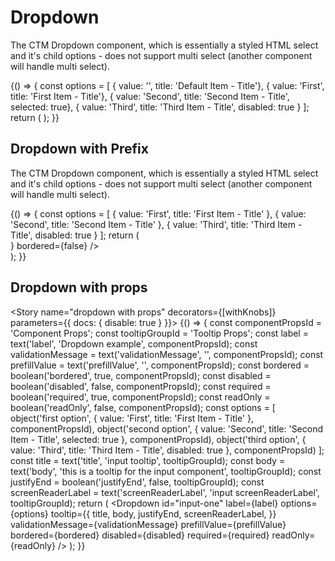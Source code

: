 
<Meta title="Components|Dropdown" component={Dropdown} />

# Dropdown

The CTM Dropdown component, which is essentially a styled HTML select and it's child options - does not support multi
select (another component will handle multi select).

<Preview>
  <Story name="dropdown">
    {() => {
      const options = [
        { value: '', title: 'Default Item - Title'},
        { value: 'First', title: 'First Item - Title'},
        { value: 'Second', title: 'Second Item - Title', selected: true},
        { value: 'Third', title: 'Third Item - Title', disabled: true }
      ];
      return (
        <FluidContainer>
          <Row>
            <Column>
               <Dropdown
               id="input-one"
               options={options}
               supportingElements
               label="Dropdown Label"
             />
          </Column>
        </Row>
      </FluidContainer>
      );
    }}
  </Story>
</Preview>

## Dropdown with Prefix

The CTM Dropdown component, which is essentially a styled HTML select and it's child options - does not support multi
select (another component will handle multi select).

<Preview>
  <Story name="Dropdown with PrefixContent">
    {() => {
      const options = [
        { value: 'First', title: 'First Item - Title' },
        { value: 'Second', title: 'Second Item - Title' },
        { value: 'Third', title: 'Third Item - Title', disabled: true }
      ];
      return (
        <FluidContainer>
           <Row>
              <Column>
                <div style={{backgroundColor: '#f3f3f3', padding: '1.2rem', borderRadius: '0.8rem', maxWidth: '64rem', width: '100%', fontWeight: '400', fontSize: '1.6rem', lineHeight: '1.625'}}>
                  <Dropdown
                    id="input-two"
                    options={options}
                    supportingElements
                    label="From currency"
                    bordered={false}
                    required
                    prefixContent="$"
                    bordered={false}
                  />
                  <Dropdown
                    id="input-three"
                    options={options}
                    supportingElements
                    label="From currency"
                    bordered={false}
                    required
                    prefixContent={<img src={fieldValidation} className="w-20" />}
                    bordered={false}
                  />
                </div>
              </Column>
            </Row>
         </FluidContainer>
      );
    }}
  </Story>
</Preview>

## Dropdown with props
<Props of={Dropdown} />

<Story name="dropdown with props" decorators={[withKnobs]} parameters={{ docs: { disable: true } }}>
  {() => {
    const componentPropsId = 'Component Props';
    const tooltipGroupId = 'Tooltip Props';
    const label = text('label', 'Dropdown example', componentPropsId);
    const validationMessage = text('validationMessage', '', componentPropsId);
    const prefillValue = text('prefillValue', '', componentPropsId);
    const bordered = boolean('bordered', true, componentPropsId);
    const disabled = boolean('disabled', false, componentPropsId);
    const required = boolean('required', true, componentPropsId);
    const readOnly = boolean('readOnly', false, componentPropsId);
    const options = [
      object('first option', { value: 'First', title: 'First Item - Title' }, componentPropsId),
      object('second option', { value: 'Second', title: 'Second Item - Title', selected: true }, componentPropsId),
      object('third option', { value: 'Third', title: 'Third Item - Title', disabled: true }, componentPropsId)
    ];
    const title = text('title', 'input tooltip', tooltipGroupId);
    const body = text('body', 'this is a tooltip for the input component', tooltipGroupId);
    const justifyEnd = boolean('justifyEnd', false, tooltipGroupId);
    const screenReaderLabel = text('screenReaderLabel', 'input screenReaderLabel', tooltipGroupId);
    return (
       <FluidContainer>
         <Row>
            <Column>
              <Dropdown
                id="input-one"
                label={label}
                options={options}
                tooltip={{
                  title,
                  body,
                  justifyEnd,
                  screenReaderLabel,
                }}
                validationMessage={validationMessage}
                prefillValue={prefillValue}
                bordered={bordered}
                disabled={disabled}
                required={required}
                readOnly={readOnly}
              />
            </Column>
           </Row>
       </FluidContainer>
    );
  }}
</Story>
